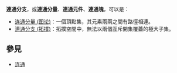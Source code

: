 '''連通分支'''，或'''連通分量'''、'''連通元件'''、'''連通塊'''，可以是：

*[[连通分量_(图论)|连通分量 (图论)]]：一個頂點集，其元素兩兩之間有路徑相連。
*[[連通分支_(拓撲)|連通分支 (拓撲)]]：拓撲空間中，無法以兩個互斥開集覆蓋的極大子集。

== 參見 ==
*[[连通|连通]]

{{disamb}}
